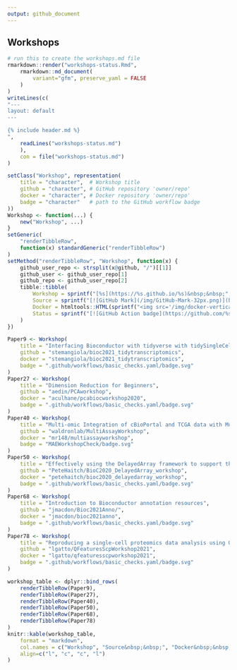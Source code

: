 ```yaml
---
output: github_document
---
```


## Workshops

```r
# run this to create the workshops.md file
rmarkdown::render("workshops-status.Rmd",
    rmarkdown::md_document(
        variant="gfm", preserve_yaml = FALSE
    )
)
writeLines(c(
"---
layout: default
---

{% include header.md %}
",
    readLines("workshops-status.md")
    ),
    con = file("workshops-status.md")
)
```

```r
setClass("Workshop", representation(
    title = "character",  # Workshop title
    github = "character", # GitHub repository 'owner/repo'
    docker = "character", # Docker repository 'owner/repo'
    badge = "character"   # path to the GitHub workflow badge
))
Workshop <- function(...) {
    new("Workshop", ...)
}
setGeneric(
    "renderTibbleRow",
    function(x) standardGeneric("renderTibbleRow")
)
setMethod("renderTibbleRow", "Workshop", function(x) {
    github_user_repo <- strsplit(x@github, "/")[[1]]
    github_user <- github_user_repo[1]
    github_repo <- github_user_repo[2]
    tibble::tibble(
        Workshop = sprintf("[%s](https://%s.github.io/%s)&nbsp;&nbsp;", x@title, github_user, github_repo),
        Source = sprintf("[![GitHub Mark](/img/GitHub-Mark-32px.png)](https://github.com/%s)", x@github),
        Docker = htmltools::HTML(sprintf("<img src='/img/docker-vertical-logo-monochromatic.png' alt='Girl in a jacket' width='32' height='32'>")),
        Status = sprintf("[![GitHub Action badge](https://github.com/%s/workflows/%s)](https://github.com/%s/actions)", x@github, x@badge, x@github)
    )
})
```

```r
Paper9 <- Workshop(
    title = "Interfacing Bioconductor with tidyverse with tidySingleCellExperiment and tidySummarisedExperiment",
    github = "stemangiola/bioc2021_tidytranscriptomics",
    docker = "stemangiola/bioc2021_tidytranscriptomics",
    badge = ".github/workflows/basic_checks.yaml/badge.svg"
)
Paper27 <- Workshop(
    title = "Dimension Reduction for Beginners",
    github = "aedin/PCAworkshop",
    docker = "aculhane/pcabiocworkshop2020",
    badge = ".github/workflows/basic_checks.yaml/badge.svg"
)
Paper40 <- Workshop(
    title = "Multi-omic Integration of cBioPortal and TCGA data with MultiAssayExperiment",
    github = "waldronlab/MultiAssayWorkshop",
    docker = "mr148/multiassayworkshop",
    badge = "MAEWorkshopCheck/badge.svg"
)
Paper50 <- Workshop(
    title = "Effectively using the DelayedArray framework to support the analysis of large datasets",
    github = "PeteHaitch/BioC2020_DelayedArray_workshop",
    docker = "petehaitch/bioc2020_delayedarray_workshop",
    badge = ".github/workflows/basic_checks.yaml/badge.svg"
)
Paper68 <- Workshop(
    title = "Introduction to Bioconductor annotation resources",
    github = "jmacdon/Bioc2021Anno/",
    docker = "jmacdon/bioc2021anno",
    badge = ".github/workflows/basic_checks.yaml/badge.svg"
)
Paper78 <- Workshop(
    title = "Reproducing a single-cell proteomics data analysis using QFeatures and scp",
    github = "lgatto/QFeaturesScpWorkshop2021",
    docker = "lgatto/qfeaturesscpworkshop2021",
    badge = ".github/workflows/basic_checks.yaml/badge.svg"
)
```

```r
workshop_table <- dplyr::bind_rows(
    renderTibbleRow(Paper9),
    renderTibbleRow(Paper27),
    renderTibbleRow(Paper40),
    renderTibbleRow(Paper50),
    renderTibbleRow(Paper68),
    renderTibbleRow(Paper78)
)
knitr::kable(workshop_table,
    format = "markdown",
    col.names = c("Workshop", "Source&nbsp;&nbsp;", "Docker&nbsp;&nbsp;", "Status"),
    align=c("l", "c", "c", "l")
)
```

